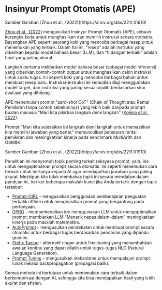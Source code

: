 
# Insinyur Prompt Otomatis (APE)


<Screenshot src={APE} alt="APE" />
Sumber Gambar: [Zhou et al., (2022)](https://arxiv.org/abs/2211.01910)

[Zhou et al., (2022)](https://arxiv.org/abs/2211.01910) mengusulkan Insinyur Prompt Otomatis (APE), sebuah kerangka kerja untuk menghasilkan dan memilih instruksi secara otomatis. Bayangkan APE seperti seorang koki yang mencoba berbagai resep untuk menemukan yang terbaik. Dalam hal ini, "resep" adalah instruksi yang diberikan kepada model bahasa besar (LLM), dan "hidangan terbaik" adalah hasil yang paling akurat.

Langkah pertama melibatkan model bahasa besar (sebagai model inferensi) yang diberikan contoh-contoh output untuk menghasilkan calon instruksi untuk suatu tugas. Ini seperti koki yang mencoba berbagai bahan untuk membuat resep baru. Instruksi-instruksi ini kemudian diuji menggunakan model target, dan instruksi yang paling sesuai dipilih berdasarkan skor evaluasi yang dihitung.

APE menemukan prompt "zero-shot CoT" (Chain of Thought atau Rantai Pemikiran tanpa contoh sebelumnya) yang lebih baik daripada prompt buatan manusia "Mari kita pikirkan langkah demi langkah" ([Kojima et al., 2022](https://arxiv.org/abs/2205.11916)).

Prompt "Mari kita selesaikan ini langkah demi langkah untuk memastikan kita memiliki jawaban yang benar." memunculkan penalaran rantai pemikiran dan meningkatkan kinerja pada benchmark MultiArith dan GSM8K:

<Screenshot src={APECOT} alt="APECOT" />
Sumber Gambar: [Zhou et al., (2022)](https://arxiv.org/abs/2211.01910)

Penelitian ini menyentuh topik penting terkait rekayasa prompt, yaitu ide untuk mengoptimalkan prompt secara otomatis. Ini seperti menemukan cara terbaik untuk bertanya kepada AI agar mendapatkan jawaban yang paling akurat. Meskipun kita tidak membahas topik ini secara mendalam dalam panduan ini, berikut beberapa makalah kunci jika Anda tertarik dengan topik tersebut:

- [Prompt-OIRL](https://arxiv.org/abs/2309.06553) - mengusulkan penggunaan pembelajaran penguatan terbalik offline untuk menghasilkan prompt yang bergantung pada pertanyaan.
- [OPRO](https://arxiv.org/abs/2309.03409) - memperkenalkan ide menggunakan LLM untuk mengoptimalkan prompt: membiarkan LLM "Menarik napas dalam-dalam" meningkatkan kinerja pada masalah matematika.
- [AutoPrompt](https://arxiv.org/abs/2010.15980) - mengusulkan pendekatan untuk membuat prompt secara otomatis untuk berbagai tugas berdasarkan pencarian yang dipandu gradien.
- [Prefix Tuning](https://arxiv.org/abs/2101.00190) - alternatif ringan untuk fine-tuning yang menambahkan awalan kontinu yang dapat dilatih untuk tugas-tugas NLG (Natural Language Generation).
- [Prompt Tuning](https://arxiv.org/abs/2104.08691) - mengusulkan mekanisme untuk mempelajari prompt lunak melalui backpropagation (propagasi balik).

Semua metode ini bertujuan untuk menemukan cara terbaik dalam berkomunikasi dengan AI, sehingga kita bisa mendapatkan hasil yang lebih akurat dan efisien.
